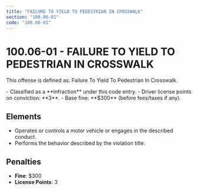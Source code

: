 ```yaml
---
title: "FAILURE TO YIELD TO PEDESTRIAN IN CROSSWALK"
section: "100.06-01"
code: "100.06-01"
---
```





# 100.06-01 - FAILURE TO YIELD TO PEDESTRIAN IN CROSSWALK

This offense is defined as: Failure To Yield To Pedestrian In Crosswalk.

<Aside type="tip" title="Charge Type: Infraction">
- Classified as a **Infraction** under this code entry.
- Driver license points on conviction: **3**.
- Base fine: **$300** (before fees/taxes if any).
</Aside>

## Elements
- Operates or controls a motor vehicle or engages in the described conduct.
- Performs the behavior described by the violation title.

## Penalties
- **Fine**: $300
- **License Points**: 3
